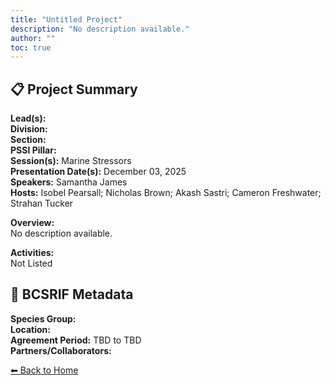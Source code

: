 ```yaml
---
title: "Untitled Project"
description: "No description available."
author: ""
toc: true
---
```


## 📋 Project Summary

**Lead(s):**   
**Division:**   
**Section:**   
**PSSI Pillar:**   
**Session(s):** Marine Stressors  
**Presentation Date(s):** December 03, 2025  
**Speakers:** Samantha James  
**Hosts:** Isobel Pearsall; Nicholas Brown; Akash Sastri; Cameron Freshwater; Strahan Tucker  

**Overview:**  
No description available.   

**Activities:**  
Not Listed

## 🧬 BCSRIF Metadata

**Species Group:**   
**Location:**   
**Agreement Period:** TBD to TBD  
**Partners/Collaborators:**   

[⬅ Back to Home](../index.qmd)
